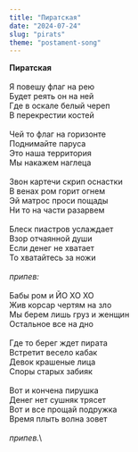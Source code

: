 ```yaml
---
title: "Пиратская"
date: "2024-07-24"
slug: "pirats"
theme: "postament-song"
---
```


  **Пиратская**\
\
Я повешу флаг на рею\
Будет реять он на ней\
Где в оскале белый череп\
В перекрестии костей\
\
Чей то флаг на горизонте\
Поднимайте паруса\
Это наша территория\
Мы накажем наглеца\
\
Звон картечи скрип оснастки\
В венах ром горит огнем\
Эй матрос проси пощады\
Ни то на части разарвем\
\
Блеск пиастров услаждает\
Взор отчаянной души\
Если денег не хватает\
То хватайтесь за ножи\
\
*припев:*\
\
Бабы ром и ЙО ХО ХО\
Жив корсар чертям на зло\
Мы берем лишь груз и женщин\
Остальное все на дно\
\
Где то берег ждет пирата\
Встретит весело кабак\
Девок крашеные лица\
Споры старых забияк\
\
Вот и кончена пирушка\
Денег нет сушняк трясет\
Вот и все прощай подружка\
Время плыть волна зовет\
\
*припев.*\
